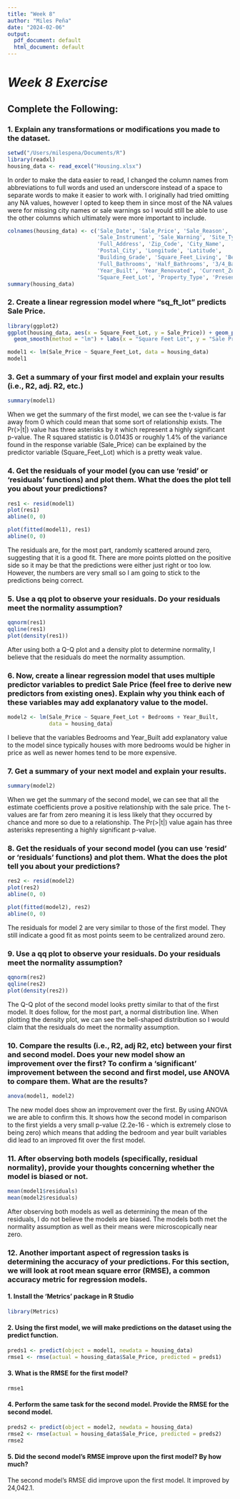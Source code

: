 ```yaml
---
title: "Week 8"
author: "Miles Peña"
date: "2024-02-06"
output:
  pdf_document: default
  html_document: default
---
```


# *Week 8 Exercise*

## Complete the Following:

### 1. Explain any transformations or modifications you made to the dataset.

```r

setwd("/Users/milespena/Documents/R")
library(readxl) 
housing_data <- read_excel("Housing.xlsx") 

```

In order to make the data easier to read, I changed the column names from abbreviations to full words and used an underscore instead of a space to separate words to make it easier to work with. I originally had tried omitting any NA values, however I opted to keep them in since most of the NA values were for missing city names or sale warnings so I would still be able to use the other columns which ultimately were more important to include.

```r

colnames(housing_data) <- c('Sale_Date', 'Sale_Price', 'Sale_Reason', 
                            'Sale_Instrument', 'Sale_Warning', 'Site_Type', 
                            'Full_Address', 'Zip_Code', 'City_Name', 
                            'Postal_City', 'Longitude', 'Latitude', 
                            'Building_Grade', 'Square_Feet_Living', 'Bedrooms', 
                            'Full_Bathrooms', 'Half_Bathrooms', '3/4_Bathrooms', 
                            'Year_Built', 'Year_Renovated', 'Current_Zoning', 
                            'Square_Feet_Lot', 'Property_Type', 'Present_Use')
summary(housing_data)

```

### 2. Create a linear regression model where “sq_ft_lot” predicts Sale Price.

```r

library(ggplot2)
ggplot(housing_data, aes(x = Square_Feet_Lot, y = Sale_Price)) + geom_point() + 
  geom_smooth(method = "lm") + labs(x = "Square Feet Lot", y = "Sale Price")

```

```r

model1 <- lm(Sale_Price ~ Square_Feet_Lot, data = housing_data)
model1

```

### 3. Get a summary of your first model and explain your results (i.e., R2, adj. R2, etc.)

```r

summary(model1)

```

When we get the summary of the first model, we can see the t-value is far away from 0 which could mean that some sort of relationship exists. The Pr(\>\|t\|) value has three asterisks by it which represent a highly significant p-value. The R squared statistic is 0.01435 or roughly 1.4% of the variance found in the response variable (Sale_Price) can be explained by the predictor variable (Square_Feet_Lot) which is a pretty weak value.

### 4. Get the residuals of your model (you can use ‘resid’ or ‘residuals’ functions) and plot them. What the does the plot tell you about your predictions?

```r

res1 <- resid(model1)
plot(res1)
abline(0, 0)

plot(fitted(model1), res1)
abline(0, 0)

```

The residuals are, for the most part, randomly scattered around zero, suggesting that it is a good fit. There are more points plotted on the positive side so it may be that the predictions were either just right or too low. However, the numbers are very small so I am going to stick to the predictions being correct.

### 5. Use a qq plot to observe your residuals. Do your residuals meet the normality assumption?

```r

qqnorm(res1)
qqline(res1)
plot(density(res1))

```

After using both a Q-Q plot and a density plot to determine normality, I believe that the residuals do meet the normality assumption.

### 6. Now, create a linear regression model that uses multiple predictor variables to predict Sale Price (feel free to derive new predictors from existing ones). Explain why you think each of these variables may add explanatory value to the model.

```r

model2 <- lm(Sale_Price ~ Square_Feet_Lot + Bedrooms + Year_Built, 
             data = housing_data)

```

I believe that the variables Bedrooms and Year_Built add explanatory value to the model since typically houses with more bedrooms would be higher in price as well as newer homes tend to be more expensive.

### 7. Get a summary of your next model and explain your results.

```r

summary(model2)

```

When we get the summary of the second model, we can see that all the estimate coefficients prove a positive relationship with the sale price. The t-values are far from zero meaning it is less likely that they occurred by chance and more so due to a relationship. The Pr(\>\|t\|) value again has three asterisks representing a highly significant p-value.

### 8. Get the residuals of your second model (you can use ‘resid’ or ‘residuals’ functions) and plot them. What the does the plot tell you about your predictions?

```r

res2 <- resid(model2)
plot(res2)
abline(0, 0)

plot(fitted(model2), res2)
abline(0, 0)

```

The residuals for model 2 are very similar to those of the first model. They still indicate a good fit as most points seem to be centralized around zero.

### 9. Use a qq plot to observe your residuals. Do your residuals meet the normality assumption?

```r

qqnorm(res2)
qqline(res2)
plot(density(res2))

```

The Q-Q plot of the second model looks pretty similar to that of the first model. It does follow, for the most part, a normal distribution line. When plotting the density plot, we can see the bell-shaped distribution so I would claim that the residuals do meet the normality assumption.

### 10. Compare the results (i.e., R2, adj R2, etc) between your first and second model. Does your new model show an improvement over the first? To confirm a ‘significant’ improvement between the second and first model, use ANOVA to compare them. What are the results?

```r

anova(model1, model2)

```

The new model does show an improvement over the first. By using ANOVA we are able to confirm this. It shows how the second model in comparison to the first yields a very small p-value (2.2e-16 - which is extremely close to being zero) which means that adding the bedroom and year built variables did lead to an improved fit over the first model.

### 11. After observing both models (specifically, residual normality), provide your thoughts concerning whether the model is biased or not.

```r

mean(model1$residuals)
mean(model2$residuals)

```

After observing both models as well as determining the mean of the residuals, I do not believe the models are biased. The models both met the normality assumption as well as their means were microscopically near zero.

### 12. Another important aspect of regression tasks is determining the accuracy of your predictions. For this section, we will look at root mean square error (RMSE), a common accuracy metric for regression models.

#### 1. Install the ‘Metrics’ package in R Studio

```r

library(Metrics)

```

#### 2. Using the first model, we will make predictions on the dataset using the predict function.

```r

preds1 <- predict(object = model1, newdata = housing_data)
rmse1 <- rmse(actual = housing_data$Sale_Price, predicted = preds1)

```

#### 3. What is the RMSE for the first model?

```r

rmse1

```

#### 4. Perform the same task for the second model. Provide the RMSE for the second model.

```r

preds2 <- predict(object = model2, newdata = housing_data)
rmse2 <- rmse(actual = housing_data$Sale_Price, predicted = preds2)
rmse2

```

#### 5. Did the second model’s RMSE improve upon the first model? By how much?

The second model's RMSE did improve upon the first model. It improved by 24,042.1.
